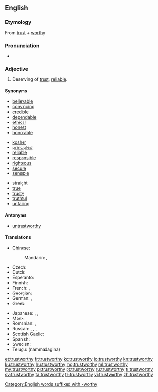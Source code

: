 ==English==

===Etymology===
From [[trust]] + [[worthy]]

===Pronunciation===
* {{audio|en-us-trustworthy.ogg|Audio (US)}}

===Adjective===
{{wikipedia|Trust (social sciences)}}
{{en-adj}}

# Deserving of [[trust]], [[reliable]].

====Synonyms====
{{top3}}
* [[believable]]
* [[convincing]]
* [[credible]]
* [[dependable]]
* [[ethical]]
* [[honest]]
* [[honorable]]
{{mid3}}
* [[kosher]]
* [[principled]]
* [[reliable]]
* [[responsible]]
* [[righteous]]
* [[secure]]
* [[sensible]]
{{mid3}}
* [[straight]]
* [[true]]
* [[trusty]]
* [[truthful]]
* [[unfailing]]
{{bottom}}

====Antonyms====
* [[untrustworthy]]

====Translations====
{{trans-top|reliable}}
* Chinese:
*: Mandarin: {{t-|cmn|可信|tr=kěxìn|sc=Hani}}, {{t-|cmn|可靠|tr=kěkào|sc=Hani}}
* Czech: {{t-|cs|důvěryhodný|m}}
* Dutch: {{t+|nl|betrouwbaar}}
* Esperanto: {{t-|eo|fidinda}}
* Finnish: {{t+|fi|luotettava}}
* French: {{t+|fr|de confiance|m|f}}, {{t-|fr|digne de confiance|m|f}}
* Georgian: {{t-|ka|სანდო|sc=Geor|tr=sando}}
* German: {{t+|de|vertrauenswürdig}}, {{t+|de|glaubwürdig}}
* Greek: {{t+|el|αξιόπιστος|m|tr=aksiopistos}}
{{trans-mid}}
* Japanese: {{t-|ja|頼もしい|tr=たのもしい, tanomoshii}}, {{t+|ja|信頼|alt=信頼できる|tr=しんらいできる, shinrai dekiru}}, {{t-|ja|着実|tr=ちゃくじつ, chakujitsu}}
* Manx: {{t-|gv|barrantagh}}
* Romanian: {{t-|ro|sigur}}, {{t-|ro|demn de încredere}}
* Russian: {{t+|ru|надёжный|tr=nadjóžnyj}}, {{t+|ru|благонадёжный|tr=blagonadjóžnyj}}, {{qualifier|e.g. information}} {{t+|ru|достоверный|tr=dostovérnyj}}, {{t+|ru|верный|tr=vérnyj}}
* Scottish Gaelic: {{t-|gd|earbsach}}
* Spanish: {{t-|es|fidedigno}}
* Swedish: {{t+|sv|pålitlig}}
* Telugu: {{t-|te|నమ్మదగిన}} (nammadagina)
{{trans-bottom}}

[[Category:English words suffixed with -worthy]]

[[et:trustworthy]]
[[fr:trustworthy]]
[[ko:trustworthy]]
[[io:trustworthy]]
[[kn:trustworthy]]
[[ku:trustworthy]]
[[hu:trustworthy]]
[[mg:trustworthy]]
[[ml:trustworthy]]
[[my:trustworthy]]
[[pl:trustworthy]]
[[pt:trustworthy]]
[[ru:trustworthy]]
[[fi:trustworthy]]
[[sv:trustworthy]]
[[ta:trustworthy]]
[[te:trustworthy]]
[[vi:trustworthy]]
[[zh:trustworthy]]